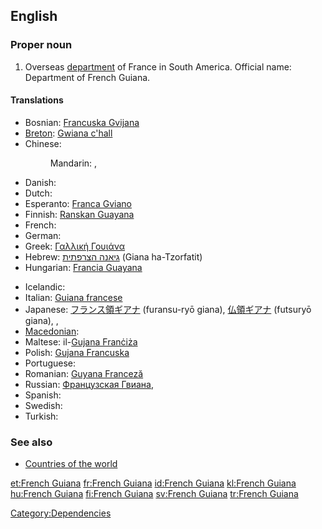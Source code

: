 ==English==

===Proper noun===
{{wikipedia}}
{{en-proper noun}}

# Overseas [[department]] of France in South America. Official name: Department of French Guiana.

====Translations====
{{trans-top|Department of French Guiana}}
* Bosnian: [[Francuska Gvijana]] {{f}}
* [[Breton]]: [[Gwiana c'hall]]
* Chinese:
*: Mandarin: {{t-|cmn|法屬圭亞那|sc=Hani}}, {{t-|cmn|法属圭亚那|tr=Fà shǔ Guīyǎnà|sc=Hani}}
* Danish: {{t-|da|Fransk Guyana}}
* Dutch: {{t-|nl|Frans Guyana}}
* Esperanto: [[Franca Gviano]]
* Finnish: [[Ranskan Guayana]]
* French: {{t+|fr|Guyane française|f}}
* German: {{t+|de|Französisch-Guayana}}
* Greek: [[Γαλλική Γουιάνα]]
* Hebrew: [[גיאנה הצרפתית]] (Giana ha-Tzorfatit)
* Hungarian: [[Francia Guayana]]
{{trans-mid}}
* Icelandic: {{t|is|Franska Gvæjana}}
* Italian: [[Guiana francese]]
* Japanese: [[フランス領ギアナ]] (furansu-ryō giana), [[仏領ギアナ]] (futsuryō giana),  {{t|ja|フランス領ギアナ|tr=Furansu-ryō Giana|sc=Jpan}},  {{t|ja|仏領ギアナ|tr=Futsu-ryō Giana|sc=Jpan}}
* [[Macedonian]]: {{t|mk|Француска Гвајана|f|tr=Fráncuska Gvajána}}
* Maltese: il-[[Gujana Franċiża]]
* Polish: [[Gujana Francuska]]
* Portuguese: {{t+|pt|Guiana Francesa}}
* Romanian: [[Guyana Franceză]] {{f}}
* Russian: [[Французская Гвиана]],  {{t|ru|Французская Гвиана|f|tr=Francúzskaja Gviána|sc=Cyrl}}
* Spanish: {{t+|es|Guayana Francesa}}
* Swedish: {{t+|sv|Franska Guyana}}
* Turkish: {{t+|tr|Fransız Guyanası}}
{{trans-bottom}}

===See also===
* [[Appendix:Countries of the world|Countries of the world]]

[[Category:Dependencies]]

[[et:French Guiana]]
[[fr:French Guiana]]
[[id:French Guiana]]
[[kl:French Guiana]]
[[hu:French Guiana]]
[[fi:French Guiana]]
[[sv:French Guiana]]
[[tr:French Guiana]]